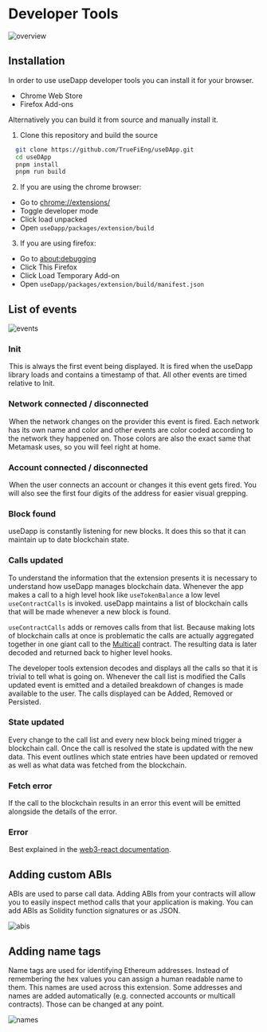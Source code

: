 # Developer Tools

![overview](../images/developer-tools-overview.png)

## Installation

In order to use useDapp developer tools you can install it for your browser.

- Chrome Web Store
- Firefox Add-ons

Alternatively you can build it from source and manually install it.

1. Clone this repository and build the source

```bash
  git clone https://github.com/TrueFiEng/useDApp.git
  cd useDApp
  pnpm install
  pnpm run build
```

2. If you are using the chrome browser:
  - Go to [chrome://extensions/](chrome://extensions/)
  - Toggle developer mode
  - Click load unpacked
  - Open `useDapp/packages/extension/build`

3. If you are using firefox:
  - Go to [about:debugging](about:debugging)
  - Click This Firefox
  - Click Load Temporary Add-on
  - Open `useDapp/packages/extension/build/manifest.json`

## List of events

![events](../images/developer-tools-events.gif)

### Init

 This is always the first event being displayed. It is fired when the useDapp library loads and contains a timestamp of that. All other events are timed relative to Init.

### Network connected / disconnected 

 When the network changes on the provider this event is fired. Each network has its own name and color and other events are color coded according to the network they happened on. Those colors are also the exact same that Metamask uses, so you will feel right at home.

### Account connected / disconnected 

 When the user connects an account or changes it this event gets fired. You will also see the first four digits of the address for easier visual grepping.

### Block found

useDapp is constantly listening for new blocks. It does this so that it can maintain up to date blockchain state.

### Calls updated

To understand the information that the extension presents it is necessary to understand how useDapp manages blockchain data. Whenever the app makes a call to a high level hook like ``useTokenBalance`` a low level ``useContractCalls`` is invoked. useDapp maintains a list of blockchain calls that will be made whenever a new block is found. 

``useContractCalls`` adds or removes calls from that list. Because making lots of blockchain calls at once is problematic the calls are actually aggregated together in one giant call to the [Multicall](https://github.com/makerdao/multicall) contract. The resulting data is later decoded and returned back to higher level hooks.

The developer tools extension decodes and displays all the calls so that it is trivial to tell what is going on. Whenever the call list is modified the Calls updated event is emitted and a detailed breakdown of changes is made available to the user. The calls displayed can be Added, Removed or Persisted.

### State updated

Every change to the call list and every new block being mined trigger a blockchain call. Once the call is resolved the state is updated with the new data. This event outlines which state entries have been updated or removed as well as what data was fetched from the blockchain.

### Fetch error

If the call to the blockchain results in an error this event will be emitted alongside the details of the error.

### Error 

 Best explained in the [web3-react documentation](https://github.com/NoahZinsmeister/web3-react/tree/v6/docs#understanding-error-bubbling).

## Adding custom ABIs

ABIs are used to parse call data. Adding ABIs from your contracts will allow you to easily inspect method calls that your application is making. You can add ABIs as Solidity function signatures or as JSON.

![abis](../images/developer-tools-abis.png)

## Adding name tags

Name tags are used for identifying Ethereum addresses. Instead of remembering the hex values you can assign a human readable name to them. This names are used across this extension. Some addresses and names are added automatically (e.g. connected accounts or multicall contracts). Those can be changed at any point.

![names](../images/developer-tools-names.png)
